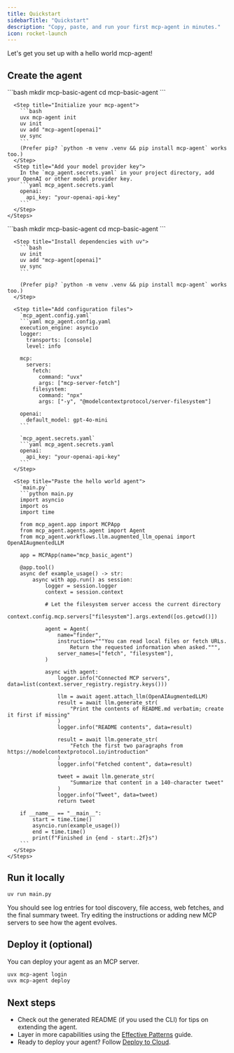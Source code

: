 ```yaml
---
title: Quickstart
sidebarTitle: "Quickstart"
description: "Copy, paste, and run your first mcp-agent in minutes."
icon: rocket-launch
---
```


Let's get you set up with a hello world mcp-agent!

## Create the agent

<Tabs>
  <Tab title="Use CLI (Recommended)">
    <Steps>
      <Step title="Create a folder">
        ```bash
        mkdir mcp-basic-agent
        cd mcp-basic-agent
        ```
      </Step>

      <Step title="Initialize your mcp-agent">
        ```bash
        uvx mcp-agent init
        uv init
        uv add "mcp-agent[openai]"
        uv sync
        ```
        (Prefer pip? `python -m venv .venv && pip install mcp-agent` works too.)
      </Step>
      <Step title="Add your model provider key">
        In the `mcp_agent.secrets.yaml` in your project directory, add your OpenAI or other model provider key.
        ```yaml mcp_agent.secrets.yaml
        openai:
          api_key: "your-openai-api-key"
        ```
      </Step>
    </Steps>
  </Tab>
  <Tab title="Do it manually">
    <Steps>
      <Step title="Create a folder">
        ```bash
        mkdir mcp-basic-agent
        cd mcp-basic-agent
        ```
      </Step>

      <Step title="Install dependencies with uv">
        ```bash
        uv init
        uv add "mcp-agent[openai]"
        uv sync
        ```

        (Prefer pip? `python -m venv .venv && pip install mcp-agent` works too.)
      </Step>

      <Step title="Add configuration files">
        `mcp_agent.config.yaml`
        ```yaml mcp_agent.config.yaml
        execution_engine: asyncio
        logger:
          transports: [console]
          level: info

        mcp:
          servers:
            fetch:
              command: "uvx"
              args: ["mcp-server-fetch"]
            filesystem:
              command: "npx"
              args: ["-y", "@modelcontextprotocol/server-filesystem"]

        openai:
          default_model: gpt-4o-mini
        ```

        `mcp_agent.secrets.yaml`
        ```yaml mcp_agent.secrets.yaml
        openai:
          api_key: "your-openai-api-key"
        ```
      </Step>

      <Step title="Paste the hello world agent">
        `main.py`
        ```python main.py
        import asyncio
        import os
        import time

        from mcp_agent.app import MCPApp
        from mcp_agent.agents.agent import Agent
        from mcp_agent.workflows.llm.augmented_llm_openai import OpenAIAugmentedLLM

        app = MCPApp(name="mcp_basic_agent")

        @app.tool()
        async def example_usage() -> str:
            async with app.run() as session:
                logger = session.logger
                context = session.context

                # Let the filesystem server access the current directory
                context.config.mcp.servers["filesystem"].args.extend([os.getcwd()])

                agent = Agent(
                    name="finder",
                    instruction="""You can read local files or fetch URLs.
                        Return the requested information when asked.""",
                    server_names=["fetch", "filesystem"],
                )

                async with agent:
                    logger.info("Connected MCP servers", data=list(context.server_registry.registry.keys()))

                    llm = await agent.attach_llm(OpenAIAugmentedLLM)
                    result = await llm.generate_str(
                        "Print the contents of README.md verbatim; create it first if missing"
                    )
                    logger.info("README contents", data=result)

                    result = await llm.generate_str(
                        "Fetch the first two paragraphs from https://modelcontextprotocol.io/introduction"
                    )
                    logger.info("Fetched content", data=result)

                    tweet = await llm.generate_str(
                        "Summarize that content in a 140-character tweet"
                    )
                    logger.info("Tweet", data=tweet)
                    return tweet

        if __name__ == "__main__":
            start = time.time()
            asyncio.run(example_usage())
            end = time.time()
            print(f"Finished in {end - start:.2f}s")
        ```
      </Step>
    </Steps>
  </Tab>
</Tabs>

## Run it locally

```bash
uv run main.py
```

You should see log entries for tool discovery, file access, web fetches, and the final summary tweet. Try editing the instructions or adding new MCP servers to see how the agent evolves.

## Deploy it (optional)

You can deploy your agent as an MCP server.

```bash
uvx mcp-agent login
uvx mcp-agent deploy
```

## Next steps

- Check out the generated README (if you used the CLI) for tips on extending the agent.
- Layer in more capabilities using the [Effective Patterns](/mcp-agent-sdk/effective-patterns/overview) guide.
- Ready to deploy your agent? Follow [Deploy to Cloud](/get-started/deploy-to-cloud).
